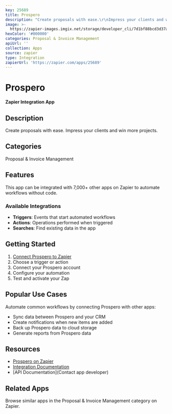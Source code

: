 ```yaml
---
key: 25689
title: Prospero
description: "Create proposals with ease.\r\nImpress your clients and win more projects."
image: >-
  https://zapier-images.imgix.net/storage/developer_cli/7d1bf88bcd3d37a2c087e2487093f252.png?auto=format%2Ccompress&ixlib=python-3.0.0&q=50
hexColor: '#000000'
categories: Proposal & Invoice Management
apiUrl: ''
collection: Apps
source: zapier
type: Integration
zapierUrl: 'https://zapier.com/apps/25689'
---
```

# Prospero

**Zapier Integration App**

## Description

Create proposals with ease.
Impress your clients and win more projects.

## Categories

Proposal & Invoice Management

## Features

This app can be integrated with 7,000+ other apps on Zapier to automate workflows without code.

### Available Integrations

- **Triggers**: Events that start automated workflows
- **Actions**: Operations performed when triggered
- **Searches**: Find existing data in the app

## Getting Started

1. [Connect Prospero to Zapier](https://zapier.com/apps/25689)
2. Choose a trigger or action
3. Connect your Prospero account
4. Configure your automation
5. Test and activate your Zap

## Popular Use Cases

Automate common workflows by connecting Prospero with other apps:

- Sync data between Prospero and your CRM
- Create notifications when new items are added
- Back up Prospero data to cloud storage
- Generate reports from Prospero data

## Resources

- [Prospero on Zapier](https://zapier.com/apps/25689)
- [Integration Documentation](https://zapier.com/apps/25689/integrations)
- [API Documentation](Contact app developer)

## Related Apps

Browse similar apps in the Proposal & Invoice Management category on Zapier.
